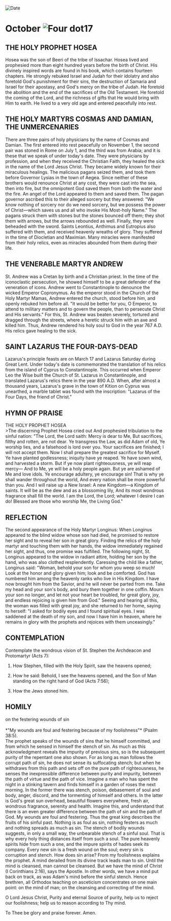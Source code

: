 
<RunningHead />
<Image src="/title-imprint.png" height={68} width={50} alt="Date" className="title-imprint"/>

# <div id="date">October <Image className="four-dot" src="/four-dot.png" height={15} width={15} alt="Four dot" />17</div>

## THE HOLY PROPHET HOSEA

Hosea was the son of Beeri of the tribe of Issachar. Hosea lived and prophesied more than eight hundred years before the birth of Christ. His divinely inspired words are found in his book, which contains fourteen chapters. He strongly rebuked Israel and Judah for their idolatry and also foretold God's punishment for their sins, the destruction of Samaria and Israel for their apostasy, and God's mercy on the tribe of Judah. He foretold the abolition and the end of the sacrifices of the Old Testament. He foretold the coming of the Lord, and the richness of gifts that He would bring with Him to earth. He lived to a very old age and entered peacefully into rest.

## THE HOLY MARTYRS COSMAS AND DAMIAN, THE UNMERCENARIES

There are three pairs of holy physicians by the name of Cosmas and Damian. The first entered into rest peacefully on November 1, the second pair was stoned in Rome on July 1, and the third was from Arabia; and it is these that we speak of under today's date. They were physicians by profession, and when they received the Christian Faith, they healed the sick in the name of the Lord Jesus Christ. They became widely known for their miraculous healings. The malicious pagans seized them, and took them before Governor Lysias in the town of Aegea. Since neither of these brothers would renounce Christ at any cost, they were cast into the sea, then into fire, but the omnipotent God saved them from both the water and the fire. An angel of the Lord appeared to them and saved them. The pagan governor ascribed this to their alleged sorcery but they answered: "We know nothing of sorcery nor do we need sorcery, but we possess the power of Christ—which saves us and all who invoke His Most-holy Name." The pagans struck them with stones but the stones bounced off them; they shot them with arrows, but the arrows rebounded as well. Finally, they were beheaded with the sword. Saints Leontius, Anthimus and Eutropius also suffered with them, and received heavenly wreaths of glory. They suffered in the time of Diocletian and Maximian. Many miracles were manifested from their holy relics, even as miracles abounded from them during their life.

## THE VENERABLE MARTYR ANDREW

St. Andrew was a Cretan by birth and a Christian priest. In the time of the iconoclastic persecution, he showed himself to be a great defender of the veneration of icons. Andrew went to Constantinople to denounce the wicked Emperor Copronymus. As the emperor stood in the Church of the Holy Martyr Mamas, Andrew entered the church, stood before him, and openly rebuked him before all. "It would be better for you, O Emperor, to attend to military matters and to govern the people, than to persecute Christ and His servants." For this, St. Andrew was beaten severely, tortured and dragged through the streets, where a heretic struck him with an axe and killed him. Thus, Andrew rendered his holy soul to God in the year 767 A.D. His relics gave healing to the sick. 

## SAINT LAZARUS THE FOUR-DAYS-DEAD

Lazarus's principle feasts are on March 17 and Lazarus Saturday during Great Lent. Under today's date is commemorated the translation of his relics from the island of Cyprus to Constantinople. This occurred when Emperor Leo the Wise built the Church of St. Lazarus in Constantinople, and translated Lazarus's relics there in the year 890 A.D. When, after almost a thousand years, Lazarus's grave in the town of Kition on Cyprus was unearthed, a marble tablet was found with the inscription: "Lazarus of the Four Days, the friend of Christ."


## HYMN OF PRAISE
<div style={{textAlign:'center', color:'crimson', fontWeight:'bold'}}>
THE HOLY PROPHET HOSEA
</div>
>The discerning Prophet Hosea cried out  
And prophesied tribulation to the sinful nation:  
"The Lord, the Lord saith: Mercy is dear to Me,  
But sacrifices, filthy and rotten, are not dear.  
Ye transgress the Law, as did Adam of old,  
Ye worship lies, and a falsehood is lord over you.  
Your sacrifices are finished; I will not accept them.  
Now I shall prepare the greatest sacrifice for Myself.  
Ye have planted godlessness; iniquity have ye reaped.  
Ye have sown wind, and harvested a storm.  
But if ye now plant righteousness, ye will reap mercy—  
And to Me, ye will be a holy people again.  
But ye are ashamed of Me and love idols.  
Ye encourage adultery, ye encourage sin!  
That is why ye shall wander throughout the world,  
And every nation shall be more powerful than you.  
And I will raise up a New Israel:  
A new Kingdom—a Kingdom of saints.  
It will be as the dew and as a blossoming lily,  
And its most wondrous fragrance shall fill the world.  
I am the Lord, the Lord; whatever I desire I can do!  
Blessed are those who worship Me, the Living God."  


## REFLECTION

The second appearance of the Holy Martyr Longinus: When Longinus appeared to the blind widow whose son had died, he promised to restore her sight and to reveal her son in great glory. Finding the relics of the holy martyr and touching them with her hands, the widow immediately regained her sight, and thus, one promise was fulfilled. The following night, St. Longinus appeared to the widow in radiant attire, holding her son by the hand, who was also clothed resplendently. Caressing the child like a father, Longinus said: "Woman, behold your son for whom you weep so much! Look at the honor and glory given him; look and be comforted. God has numbered him among the heavenly ranks who live in His Kingdom. I have now brought him from the Savior, and he will never be parted from me. Take my head and your son's body, and bury them together in one coffin. Mourn your son no longer, and let not your heart be troubled, for great glory, joy, and endless rejoicing is given him from God." Seeing and hearing all this, the woman was filled with great joy, and she returned to her home, saying to herself: "I asked for bodily eyes and I found spiritual eyes. I was saddened at the death of my son, and now I have him in heaven, where he remains in glory with the prophets and rejoices with them unceasingly."


## CONTEMPLATION

Contemplate the wondrous vision of St. Stephen the Archdeacon and Protomartyr (Acts 7):

1. How Stephen, filled with the Holy Spirit, saw the heavens opened;

2. How he said: Behold, I see the heavens opened, and the Son of Man standing on the right hand of God (Acts 7:56);

3. How the Jews stoned him.


## HOMILY
<div style={{textAlign:'center', color:'crimson', fontWeight:'bold'}}>
on the festering wounds of sin
</div>
<br />
<div style={{textAlign:'right'}}>
*"My wounds are foul and festering because of my foolishness"* (Psalm 38:5).
</div>
The prophet speaks of the wounds of sins that he himself committed, and from which he sensed in himself the stench of sin. As much as this acknowledgment reveals the impurity of previous sins, so is the subsequent purity of the repentant one also shown. For as long as man follows the corrupt path of sin, he does not sense its suffocating stench; but when he withdraws from this path and sets off on the pure path of righteousness, he senses the inexpressible difference between purity and impurity, between the path of virtue and the path of vice. Imagine a man who has spent the night in a stinking tavern and finds himself in a garden of roses the next morning. In the former there was stench, poison, debasement of soul and body, anger, discord, and the tormenting of himself and others. In the latter is God's great sun overhead, beautiful flowers everywhere, fresh air, wondrous fragrance, serenity and health. Imagine this, and understand that there is an even greater difference between the path of sin and the path of God. My wounds are foul and festering. Thus the great king describes the fruits of his sinful past. Nothing is as foul as sin, nothing festers as much and nothing spreads as much as sin. The stench of bodily wounds suggests, in only a small way, the unbearable stench of a sinful soul. That is why every holy thing distances itself from such a soul. The pure heavenly spirits hide from such a one, and the impure spirits of hades seek its company. Every new sin is a fresh wound on the soul; every sin is corruption and stench. How does sin arise? From my foolishness explains the prophet. A mind derailed from its divine track leads man to sin. Until the mind is cleansed, man cannot be cleansed. But we have the mind of Christ (I Corinthians 2:16), says the Apostle. In other words, we have a mind put back on track, as was Adam's mind before the sinful stench. Hence brethren, all Orthodox teaching on asceticism concentrates on one main point: on the mind of man; on the cleansing and correcting of the mind.

O Lord Jesus Christ, Purity and eternal Source of purity, help us to reject our foolishness; help us to reason according to Thy mind.

To Thee be glory and praise forever. Amen.
